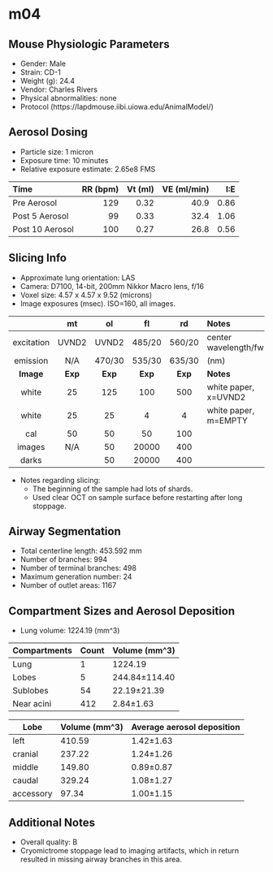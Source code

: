# m04

## Mouse Physiologic Parameters

  * Gender: Male
  * Strain: CD-1
  * Weight (g): 24.4
  * Vendor: Charles Rivers
  * Physical abnormalities: none
  * Protocol (https://lapdmouse.iibi.uiowa.edu/AnimalModel/)

## Aerosol Dosing

  * Particle size: 1 micron
  * Exposure time: 10 minutes
  * Relative exposure estimate: 2.65e8 FMS

  | Time              | RR (bpm) | Vt (ml) | VE (ml/min) | I:E  |
  |:------------------|---------:|--------:|------------:|-----:|
  |Pre Aerosol        | 129      | 0.32    | 40.9        | 0.86 |
  |Post 5 Aerosol     |  99      | 0.33    | 32.4        | 1.06 |
  |Post 10 Aerosol    | 100      | 0.27    | 26.8        | 0.56 |

## Slicing Info

  * Approximate lung orientation: LAS
  * Camera: D7100, 14-bit, 200mm Nikkor Macro lens, f/16
  * Voxel size: 4.57 x 4.57 x 9.52 (microns)
  * Image exposures (msec). ISO=160, all images.

  |          |   mt      |   ol    |   fl    |   rd    |       Notes           |
  |:--------:|:---------:|:-------:|:-------:|:-------:|:----------------------|
  |excitation| UVND2     | UVND2   | 485/20  | 560/20  |center wavelength/fwhm |
  |emission  | N/A       | 470/30  | 535/30  | 635/30  |      (nm)             |
  |**Image** |**Exp**    |**Exp**  |**Exp**  |**Exp**  |    **Notes**          |
  |white     | 25        | 125     |   100   | 500     | white paper, x=UVND2  |
  |white     | 25        |  25     |     4   |   4     | white paper, m=EMPTY  |
  |cal       | 50        |  50     |    50   | 100     |                       |
  |images    |   N/A     |  50     | 20000   | 400     |                       |
  |darks     |           |  50     | 20000   | 400     |                       |

  * Notes regarding slicing:
    * The beginning of the sample had lots of shards.
    * Used clear OCT on sample surface before restarting after long stoppage.
      
## Airway Segmentation

  * Total centerline length: 453.592 mm
  * Number of branches: 994
  * Number of terminal branches: 498
  * Maximum generation number: 24
  * Number of outlet areas: 1167

## Compartment Sizes and Aerosol Deposition

  * Lung volume: 1224.19 (mm^3)

Compartments | Count | Volume (mm^3)
------------ | ----- | -------------
Lung         | 1 | 1224.19
Lobes        | 5 | 244.84±114.40
Sublobes     | 54 | 22.19±21.39
Near acini   | 412 | 2.84±1.63

Lobe      | Volume (mm^3) | Average aerosol deposition
--------- | ------------- | ----------------------
left | 410.59 | 1.42±1.63
cranial | 237.22 | 1.24±1.26
middle | 149.80 | 0.89±0.87
caudal | 329.24 | 1.08±1.27
accessory | 97.34 | 1.00±1.15

## Additional Notes

  * Overall quality: B
  * Cryomictrome stoppage lead to imaging artifacts, which in return resulted in missing airway branches in this area.

